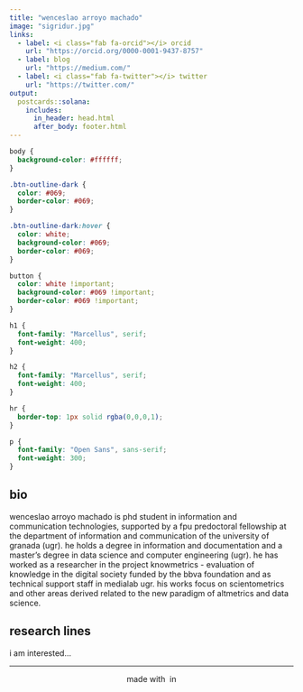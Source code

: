 ```yaml
---
title: "wenceslao arroyo machado"
image: "sigridur.jpg"
links:
  - label: <i class="fab fa-orcid"></i> orcid
    url: "https://orcid.org/0000-0001-9437-8757"
  - label: blog
    url: "https://medium.com/"
  - label: <i class="fab fa-twitter"></i> twitter
    url: "https://twitter.com/"
output:
  postcards::solana:
    includes:
      in_header: head.html
      after_body: footer.html
---
```


```css
body {
  background-color: #ffffff;
}

.btn-outline-dark {
  color: #069;
  border-color: #069;
}

.btn-outline-dark:hover {
  color: white;
  background-color: #069;
  border-color: #069;
}

button {
  color: white !important;
  background-color: #069 !important;
  border-color: #069 !important;
} 

h1 {
  font-family: "Marcellus", serif;
  font-weight: 400;
}

h2 {
  font-family: "Marcellus", serif;
  font-weight: 400;
}

hr {
  border-top: 1px solid rgba(0,0,0,1);
}

p {
  font-family: "Open Sans", sans-serif;
  font-weight: 300;
}

```

## bio

wenceslao arroyo machado is phd student in information and communication technologies, supported by a fpu predoctoral fellowship at the department of information and communication of the university of granada (ugr). he holds a degree in information and documentation and a master’s degree in data science and computer engineering (ugr). he has worked as a researcher in the project knowmetrics - evaluation of knowledge in the digital society funded by the bbva foundation and as technical support staff in medialab ugr. his works focus on scientometrics and other areas derived related to the new paradigm of altmetrics and data science.


## research lines
i am interested...

<footer>
<hr>
<p style="text-align:center">made with <i class="fas fa-heart"></i>&nbsp;in <i class="fab fa-r-project"></i></p>
</footer>
